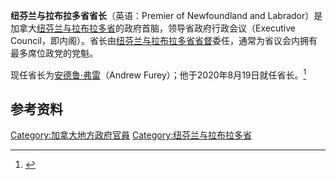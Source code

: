 {{Multiple issues|
{{Expand language|1=en|time=2020-10-17T17:47:11+00:00}}
{{Refimprove|time=2020-10-17T17:47:11+00:00}}
}}
{{Infobox official post
|post = 省长
|body = 纽芬兰与拉布拉多
|flag = Flag_of_Newfoundland_and_Labrador.svg
|flagsize = 130px
|flagcaption = 纽芬兰与拉布拉多省旗
|image = Premier Andrew Furey - 2020 (cropped 2).png
|incumbent = [[安德鲁·弗雷|安德鲁·弗雷]]
|incumbentsince = 2020年8月19日
|department = [[纽芬兰与拉布拉多省政府|纽芬兰与拉布拉多省政府]]
|style =
|member_of = 省行政會議
|reports_to = [[纽芬兰与拉布拉多省议会|省议会]]
|residence = 
|seat = [[聖約翰斯_(紐芬蘭-拉布拉多)|聖約翰斯]]
|appointer = [[纽芬兰与拉布拉多省省督|纽芬兰与拉布拉多省省督]]
|appointer_qualified = 
|termlength = [[等候英女皇發落|由女王陛下決定]]
|termlength_qualified = 
|formation = 1949年4月1日
|inaugural = [[Joey_Smallwood|Joey Smallwood]]
|deputy = 纽芬兰与拉布拉多省副省长
|salary = 
|website = 
}}

'''纽芬兰与拉布拉多省省长'''（英语：Premier of Newfoundland and Labrador）是加拿大[[纽芬兰与拉布拉多省|纽芬兰与拉布拉多省]]的政府首脑，领导省政府行政会议（Executive Council，即内阁）。省长由[[纽芬兰与拉布拉多省省督|纽芬兰与拉布拉多省省督]]委任，通常为省议会内拥有最多席位政党的党魁。

现任省长为[[安德鲁·弗雷|安德鲁·弗雷]]（Andrew Furey）；他于2020年8月19日就任省长。<ref>{{Cite web |url=https://www.gov.nl.ca/premier/ |title=Official site |access-date=2020-09-19 |archive-date=2008-08-07 |archive-url=https://web.archive.org/web/20080807125521/http://www.gov.nl.ca/premier/ |dead-url=no }}</ref>

==参考资料==
{{reflist}}

{{加拿大一级行政区政府首脑}}
[[Category:加拿大地方政府官員|Category:加拿大地方政府官員]]
[[Category:纽芬兰与拉布拉多省|Category:纽芬兰与拉布拉多省]]